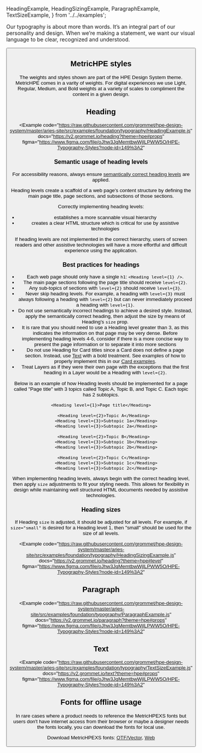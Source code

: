   HeadingExample,
  HeadingSizingExample,
  ParagraphExample,
  TextSizeExample,
} from '../../examples';

Our typography is about more than words. It’s an integral part of our personality and design. When we’re making a statement, we want our visual language to be clear, recognized and understood.

<Button
  alignSelf="start"
  label="See in Figma"
  href="https://www.figma.com/file/oJhw3JqMemtbwWjlLPWW5O/HPE-Typography-Styles?node-id=149%3A2"
  primary
  target="_blank"
  rel="noreferrer noopener"
/>

## MetricHPE styles

The weights and styles shown are part of the HPE Design System theme. MetricHPE comes in a varity of weights. For digital experiences we use Light, Regular, Medium, and Bold weights at a variety of scales to compliment the content in a given design.

## Heading

<Example
  code="https://raw.githubusercontent.com/grommet/hpe-design-system/master/aries-site/src/examples/foundation/typography/HeadingExample.js"
  docs="https://v2.grommet.io/heading?theme=hpe#props"
  figma="https://www.figma.com/file/oJhw3JqMemtbwWjlLPWW5O/HPE-Typography-Styles?node-id=149%3A2"
>
  <HeadingExample />
</Example>

### Semantic usage of heading levels

For accessibility reasons, always ensure [semantically correct heading levels](https://developer.mozilla.org/en-US/docs/Web/HTML/Element/Heading_Elements#Usage_notes) are applied.

Heading levels create a scaffold of a web page's content structure by defining the main page title, page sections, and subsections of those sections.

Correctly implementing heading levels:

- establishes a more scannable visual hierarchy
- creates a clear HTML structure which is critical for use by assistive technologies

If heading levels are not implemented in the correct hierarchy, users of screen readers and other assistive technologies will have a more effortful and difficult experience using the application.

### Best practices for headings

- Each web page should only have a single `h1`: `<Heading level={1} />`.
- The main page sections following the page title should receive `level={2}`.
- Any sub-topics of sections with `level={2}` should receive `level={3}`.
- Never skip heading levels. For example, a heading with `level={3}` must always following a heading with `level={2}` but can never immediately proceed a heading with `level={1}`.
- Do not use semantically incorrect headings to achieve a desired style. Instead, apply the semantically correct heading, then adjust the size by means of Heading's `size` prop.
- It is rare that you should need to use a Heading level greater than 3, as this indicates the information on that page may be very dense. Before implementing heading levels 4-6, consider if there is a more concise way to present the page information or to separate it into more sections
- Do not use Heading for Card titles since a Card does not define a page section. Instead, use [Text](#text) with a bold treatment. See examples of how to properly implement this in our [Card examples](/components/card).
- Treat Layers as if they were their own page with the exceptions that the first heading in a Layer would be a Heading with `level={2}`.

Below is an example of how Heading levels should be implemented for a page called "Page title" with 3 topics called Topic A, Topic B, and Topic C. Each topic has 2 subtopics.

```
<Heading level={1}>Page title</Heading>

  <Heading level={2}>Topic A</Heading>
    <Heading level={3}>Subtopic 1a</Heading>
    <Heading level={3}>Subtopic 2a</Heading>

  <Heading level={2}>Topic B</Heading>
    <Heading level={3}>Subtopic 1b</Heading>
    <Heading level={3}>Subtopic 2b</Heading>

  <Heading level={2}>Topic C</Heading>
    <Heading level={3}>Subtopic 1c</Heading>
    <Heading level={3}>Subtopic 2c</Heading>

```

When implementing heading levels, always begin with the correct heading level, then apply `size` adjustments to fit your styling needs. This allows for flexibility in design while maintaining well structured HTML documents needed by assistive technologies.

### Heading sizes

If Heading `size` is adjusted, it should be adjusted for all levels. For example, if `size="small"` is desired for a Heading level 1, then "small" should be used for the size of all levels.

<Example
  code="https://raw.githubusercontent.com/grommet/hpe-design-system/master/aries-site/src/examples/foundation/typography/HeadingSizingExample.js"
  docs="https://v2.grommet.io/heading?theme=hpe#level"
  figma="https://www.figma.com/file/oJhw3JqMemtbwWjlLPWW5O/HPE-Typography-Styles?node-id=149%3A2"
>
  <HeadingSizingExample />
</Example>

## Paragraph

<Example
  code="https://raw.githubusercontent.com/grommet/hpe-design-system/master/aries-site/src/examples/foundation/typography/ParagraphExample.js"
  docs="https://v2.grommet.io/paragraph?theme=hpe#props"
  figma="https://www.figma.com/file/oJhw3JqMemtbwWjlLPWW5O/HPE-Typography-Styles?node-id=149%3A2"
>
  <ParagraphExample />
</Example>

## Text

<Example
  code="https://raw.githubusercontent.com/grommet/hpe-design-system/master/aries-site/src/examples/foundation/typography/TextSizeExample.js"
  docs="https://v2.grommet.io/text?theme=hpe#props"
  figma="https://www.figma.com/file/oJhw3JqMemtbwWjlLPWW5O/HPE-Typography-Styles?node-id=149%3A2"
>
  <TextSizeExample />
</Example>

## Fonts for offline usage

In rare cases where a product needs to reference the MetricHPEXS fonts but users
don't have internet access from their browser or maybe a designer needs the fonts
locally, you can download the fonts for local use.

Download MetricHPEXS fonts: [OTF/Vector](https://d3hq6blov2iije.cloudfront.net/fonts/HPEXS-Metric-Fonts/MetricHPEXS-OTF.zip),
[Web](https://d3hq6blov2iije.cloudfront.net/fonts/HPEXS-Metric-Fonts/MetricHPEXS-Web.zip)
